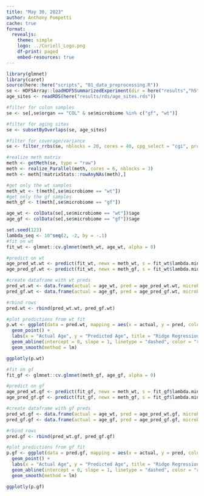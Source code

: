 ```yaml
---
title: "May 30, 2023"
author: Anthony Pompetti
cache: true
format: 
  revealjs:
    theme: simple
    logo: ../Coriell_Logo.png
    df-print: paged
    embed-resources: true
---
```


```r
library(glmnet)
library(caret)
source(here::here("scripts", "01_data_preprocessing.R"))
se <- HDF5Array::loadHDF5SummarizedExperiment(dir = here("results","h5","rrbs_gfwt"), prefix = "update")
age_sites <- readRDS(here("results/rds/age_sites.rds"))

#filter for colon samples
se <- se[,se$organ == "COL" & se$microbiome %in% c("gf", "wt")]

#filter for aging sites
se <- subsetByOverlaps(se, age_sites)

#filter for coverage/variance
se <- filter_rrbs(se, nblocks = 20, cores = 40, cpg_select = "cgi", progressbar = FALSE)

#realize meth matrix
meth <- getMeth(se, type = "raw")
meth <- realize_Parallel(meth, cores = 6, nblocks = 3)
meth <- meth[!matrixStats::rowAnyNAs(meth),]

#get only the wt samples 
meth_wt <- t(meth[,se$microbiome == "wt"])
#get only the gf samples
meth_gf <- t(meth[,se$microbiome == "gf"])

age_wt <- colData(se[,se$microbiome == "wt"])$age
age_gf <- colData(se[,se$microbiome == "gf"])$age
```

```r
set.seed(123)
lambda_seq <- 10^seq(2, -2, by = -.1)
#fit on wt
fit_wt <- glmnet::cv.glmnet(meth_wt, age_wt, alpha = 0)

#predict on wt
age_pred_wt.wt <- predict(fit_wt, newx = meth_wt, s = fit_wt$lambda.min) %>% as.double()
age_pred_gf.wt <- predict(fit_wt, newx = meth_gf, s = fit_wt$lambda.min) %>% as.double()

#create dataframe with wt preds
pred_wt.wt <- data.frame(actual = age_wt, pred = age_pred_wt.wt, microbiome = "wt", row.names = rownames(meth_wt))
pred_gf.wt <- data.frame(actual = age_gf, pred = age_pred_gf.wt, microbiome = "gf", row.names = rownames(meth_gf))

#rbind rows
pred.wt <- rbind(pred_wt.wt, pred_gf.wt)

#plot predictions from wt fit
p.wt <- ggplot(data = pred.wt, mapping = aes(x = actual, y = pred, color = microbiome, customdata = rownames(pred))) +
  geom_point() +
  labs(x = "Actual Age", y = "Predicted Age", title = "Ridge Regression: Actual vs Predicted Age") +
  geom_abline(intercept = 0, slope = 1, linetype = "dashed", color = "red") + 
  geom_smooth(method = lm)
```

```r
ggplotly(p.wt)
```

```r
#fit on gf
fit_gf <- glmnet::cv.glmnet(meth_gf, age_gf, alpha = 0)

#predict on gf
age_pred_wt.gf <- predict(fit_gf, newx = meth_wt, s = fit_gf$lambda.min) %>% as.double()
age_pred_gf.gf <- predict(fit_gf, newx = meth_gf, s = fit_gf$lambda.min) %>% as.double()

#create dataframe with gf preds
pred_wt.gf <- data.frame(actual = age_wt, pred = age_pred_wt.gf, microbiome = "wt", row.names = rownames(meth_wt))
pred_gf.gf <- data.frame(actual = age_gf, pred = age_pred_gf.gf, microbiome = "gf", row.names = rownames(meth_gf))

#rbind rows
pred.gf <- rbind(pred_wt.gf, pred_gf.gf)

#plot predictions from gf fit
p.gf <- ggplot(data = pred.gf, mapping = aes(x = actual, y = pred, color = microbiome, customdata = rownames(pred))) +
  geom_point() +
  labs(x = "Actual Age", y = "Predicted Age", title = "Ridge Regression: Actual vs Predicted Age") +
  geom_abline(intercept = 0, slope = 1, linetype = "dashed", color = "red") + 
  geom_smooth(method = lm)
```

```r
ggplotly(p.gf)
```